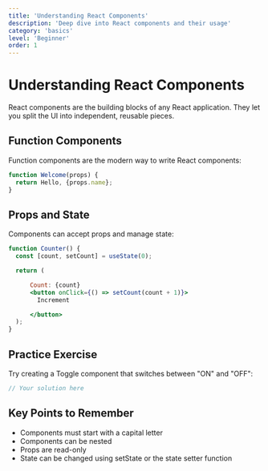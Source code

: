 ```yaml
---
title: 'Understanding React Components'
description: 'Deep dive into React components and their usage'
category: 'basics'
level: 'Beginner'
order: 1
---
```


# Understanding React Components

React components are the building blocks of any React application. They let you split the UI into independent, reusable pieces.

## Function Components

Function components are the modern way to write React components:

```jsx
function Welcome(props) {
  return Hello, {props.name};
}
```

## Props and State

Components can accept props and manage state:

```jsx
function Counter() {
  const [count, setCount] = useState(0);

  return (

      Count: {count}
      <button onClick={() => setCount(count + 1)}>
        Increment

      </button>
  );
}
```

## Practice Exercise

Try creating a Toggle component that switches between "ON" and "OFF":

```jsx
// Your solution here
```

## Key Points to Remember

- Components must start with a capital letter
- Components can be nested
- Props are read-only
- State can be changed using setState or the state setter function
